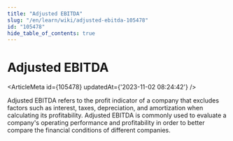 ```yaml
---
title: "Adjusted EBITDA"
slug: "/en/learn/wiki/adjusted-ebitda-105478"
id: "105478"
hide_table_of_contents: true
---
```



# Adjusted EBITDA

<ArticleMeta id={105478} updatedAt={'2023-11-02 08:24:42'} />
<div className='border-solid border-b border-t-0 my-4 border-[var(--ifm-color-gray-300)]' />

Adjusted EBITDA refers to the profit indicator of a company that excludes factors such as interest, taxes, depreciation, and amortization when calculating its profitability. Adjusted EBITDA is commonly used to evaluate a company's operating performance and profitability in order to better compare the financial conditions of different companies.
